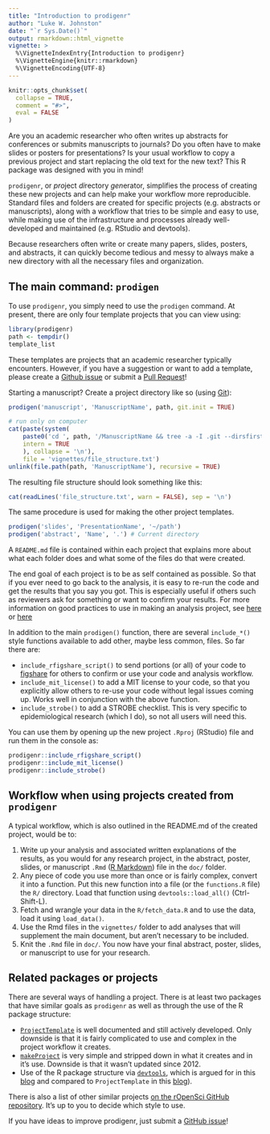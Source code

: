 ```yaml
---
title: "Introduction to prodigenr"
author: "Luke W. Johnston"
date: "`r Sys.Date()`"
output: rmarkdown::html_vignette
vignette: >
  %\VignetteIndexEntry{Introduction to prodigenr}
  %\VignetteEngine{knitr::rmarkdown}
  %\VignetteEncoding{UTF-8}
---
```


```r
knitr::opts_chunk$set(
  collapse = TRUE,
  comment = "#>",
  eval = FALSE
)
```

Are you an academic researcher who often writes up abstracts for conferences or
submits manuscripts to journals? Do you often have to make slides or posters for
presentations? Is your usual workflow to copy a previous project and start 
replacing the old text for the new text? This R package was designed with you in
mind!

`prodigenr`, or *pro*ject *di*rectory *gen*erator, simplifies the process of
creating these new projects and can help make your workflow more reproducible.
Standard files and folders are created for specific projects (e.g. abstracts or
manuscripts), along with a workflow that tries to be simple and easy to use,
while making use of the infrastructure and processes already well-developed and
maintained (e.g. RStudio and devtools).

Because researchers often write or create many papers, slides, posters, and
abstracts, it can quickly become tedious and messy to always make a new
directory with all the necessary files and organization. 

## The main command: `prodigen`

To use `prodigenr`, you simply need to use the `prodigen` command. At present,
there are only four template projects that you can view using:

```r
library(prodigenr)
path <- tempdir()
template_list
```

These templates are projects that an academic researcher typically encounters.
However, if you have a suggestion or want to add a template, please create a
[Github issue](https://github.com/lwjohnst86/prodigenr/issues) or submit a [Pull Request](https://github.com/lwjohnst86/prodigenr/pulls)!

Starting a manuscript? Create a project directory like so (using [Git](https://git-scm.com/)):

```r
prodigen('manuscript', 'ManuscriptName', path, git.init = TRUE)
```

```r
# run only on computer
cat(paste(system(
    paste0('cd ', path, '/ManuscriptName && tree -a -I .git --dirsfirst -v'),
    intern = TRUE
    ), collapse = '\n'),
    file = 'vignettes/file_structure.txt')
unlink(file.path(path, 'ManuscriptName'), recursive = TRUE)
```

The resulting file structure should look something like this:

```r
cat(readLines('file_structure.txt', warn = FALSE), sep = '\n')
```

The same procedure is used for making the other project templates.

```r
prodigen('slides', 'PresentationName', '~/path')
prodigen('abstract', 'Name', '.') # Current directory
```

A `README.md` file is contained within each project that explains more about
what each folder does and what some of the files do that were created.

The end goal of each project is to be as self contained as possible. So that if
you ever need to go back to the analysis, it is easy to re-run the code and get
the results that you say you got. This is especially useful if others such as
reviewers ask for something or want to confirm your results. For more
information on good practices to use in making an analysis project, see 
[here](http://stats.stackexchange.com/questions/2910/how-to-efficiently-manage-a-statistical-analysis-project)
or 
[here](http://www.r-bloggers.com/managing-a-statistical-analysis-project-%E2%80%93-guidelines-and-best-practices/)

In addition to the main `prodigen()` function, there are several `include_*()`
style functions available to add other, maybe less common, files. So far
there are:

- `include_rfigshare_script()` to send portions (or all) of your code to
[figshare](https://figshare.com/) for others to confirm or use your code and
analysis workflow.
- `include_mit_license()` to add a MIT license to your code, so that you
explicitly allow others to re-use your code without legal issues coming up.
Works well in conjunction with the above function.
- `include_strobe()` to add a STROBE checklist. This is very specific to
epidemiological research (which I do), so not all users will need this.

You can use them by opening up the new project `.Rproj` (RStudio) file and run
them in the console as:

```r
prodigenr::include_rfigshare_script()
prodigenr::include_mit_license()
prodigenr::include_strobe()
```

## Workflow when using projects created from `prodigenr`

A typical workflow, which is also outlined in the README.md of the created
project, would be to:

1. Write up your analysis and associated written explanations of the results, as
you would for any research project, in the abstract, poster, slides, or
manuscript `.Rmd` ([R Markdown](http://rmarkdown.rstudio.com/)) file in the
`doc/` folder.
2. Any piece of code you use more than once or is fairly complex, convert it
into a function. Put this new function into a file (or the `functions.R` file) the
`R/` directory. Load that function using `devtools::load_all()` (Ctrl-Shift-L).
3. Fetch and wrangle your data in the `R/fetch_data.R` and to use the data, load
it using `load_data()`.
4. Use the Rmd files in the `vignettes/` folder to add analyses that will
supplement the main document, but aren't necessary to be included.
5. Knit the `.Rmd` file in `doc/`. You now have your final abstract, poster,
slides, or manuscript to use for your research.

## Related packages or projects

There are several ways of handling a project. There is at least two packages
that have similar goals as `prodigenr` as well as through the use of the R
package structure:

- [`ProjectTemplate`](http://projecttemplate.net/) is well documented and still
actively developed. Only downside is that it is fairly complicated to use and
complex in the project workflow it creates.
- [`makeProject`](https://cran.r-project.org/package=makeProject)
is very simple and stripped down in what it creates and in it's use. Downside is
that it wasn't updated since 2012.
- Use of the R package structure via
[`devtools`](https://cran.r-project.org/package=devtools),
which is argued for in this
[blog](https://rmflight.github.io/posts/2014/07/vignetteAnalysis.html) and
compared to `ProjectTemplate` in this
[blog](https://rmflight.github.io/posts/2014/07/zpackages_vs_projectTemplate.html)).

There is also a list of other similar projects 
[on the rOpenSci GitHub repository](https://github.com/ropensci/rrrpkg#useful-tools-and-templates-for-making-research-compendia). 
It's up to you to decide which style to use. 

If you have ideas to improve prodigenr, just submit a 
[GitHub issue](https://github.com/lwjohnst86/prodigenr/issues)!
